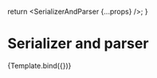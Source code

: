 


<Meta
  title="react-final-form-schema/SerializerAndParser"
  component={Form}
/>

  return <SerializerAndParser {...props} />;
}

# Serializer and parser

<Story name="SerializerAndParser">
  {Template.bind({})}
</Story>
